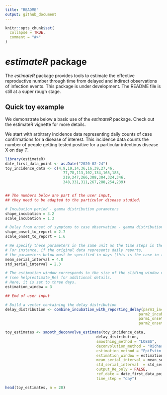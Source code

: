 ```yaml
---
title: "README"
output: github_document
---
```


```r
knitr::opts_chunk$set(
  collapse = TRUE,
  comment = "#>"
)
```

# *estimateR* package

The *estimateR* package provides tools to estimate the effective reproductive number through time from delayed and indirect observations of infection events.
This package is under development. 
The README file is still at a super rough stage.


## Quick toy example

We demonstrate below a basic use of the *estimateR* package. Check out the estimateR vignette for more details.

We start with arbitrary incidence data representing daily counts of case confirmations for a disease of interest.
This incidence data counts the number of people getting tested positive for a particular infectious disease X on day *T*.

```r
library(estimateR)
date_first_data_point <- as.Date("2020-02-24")
toy_incidence_data <- c(4,9,19,14,36,16,39,27,46,
                          77,78,113,102,134,165,183,
                          219,247,266,308,304,324,346,
                          348,331,311,267,288,254,239)


## The numbers below are part of the user input, 
## they need to be adapted to the particular disease studied.

# Incubation period - gamma distribution parameters
shape_incubation = 3.2 
scale_incubation = 1.3

# Delay from onset of symptoms to case observation - gamma distribution parameters
shape_onset_to_report = 2.7
scale_onset_to_report = 1.6

# We specify these parameters in the same unit as the time steps in the original observation data.
# For instance, if the original data represents daily reports,
# the parameters below must be specified in days (this is the case in this toy example).
mean_serial_interval = 4.8
std_serial_interval = 2.3

# The estimation window corresponds to the size of the sliding window used in EpiEstim
# (see help(estimate_Re) for additional details.
# Here, it is set to three days.
estimation_window = 3 

## End of user input

# Build a vector containing the delay distribution
delay_distribution <- combine_incubation_with_reporting_delay(parm1_incubation = shape_incubation,
                                                            parm2_incubation = scale_incubation,
                                                            parm1_onset_to_report = shape_onset_to_report,
                                                            parm2_onset_to_report = scale_onset_to_report)

toy_estimates <- smooth_deconvolve_estimate(toy_incidence_data,
                                         delay_distribution,
                                         smoothing_method = "LOESS",
                                         deconvolution_method = "Richardson-Lucy delay distribution",
                                         estimation_method = "EpiEstim sliding window",
                                         estimation_window = estimation_window,
                                         mean_serial_interval = mean_serial_interval,
                                         std_serial_interval  = std_serial_interval,
                                         output_Re_only = FALSE,
                                         ref_date = date_first_data_point,
                                         time_step = "day")

head(toy_estimates, n = 20)
```



